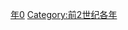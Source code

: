 {{Catnav|頁面分類|历史|歷史時代|年|前2世纪各年}}

{{catmore}}

[[Category:前160年代|年0]]
[[Category:前2世纪各年|Category:前2世纪各年]]